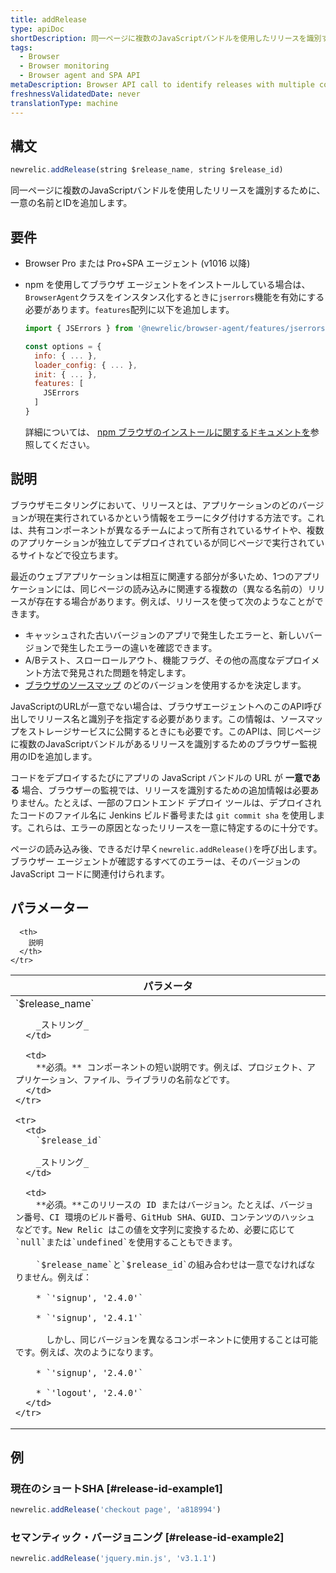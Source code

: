 ```yaml
---
title: addRelease
type: apiDoc
shortDescription: 同一ページに複数のJavaScriptバンドルを使用したリリースを識別するために、一意の名前とIDを追加します。
tags:
  - Browser
  - Browser monitoring
  - Browser agent and SPA API
metaDescription: Browser API call to identify releases with multiple components on the same page.
freshnessValidatedDate: never
translationType: machine
---
```


## 構文

```js
newrelic.addRelease(string $release_name, string $release_id)
```

同一ページに複数のJavaScriptバンドルを使用したリリースを識別するために、一意の名前とIDを追加します。

## 要件

* Browser Pro または Pro+SPA エージェント (v1016 以降)

* npm を使用してブラウザ エージェントをインストールしている場合は、 `BrowserAgent`クラスをインスタンス化するときに`jserrors`機能を有効にする必要があります。`features`配列に以下を追加します。

  ```js
  import { JSErrors } from '@newrelic/browser-agent/features/jserrors';

  const options = {
    info: { ... },
    loader_config: { ... },
    init: { ... },
    features: [
      JSErrors
    ]
  }
  ```

  詳細については、 [npm ブラウザのインストールに関するドキュメントを](https://www.npmjs.com/package/@newrelic/browser-agent#new-relic-browser-agent)参照してください。

## 説明

ブラウザモニタリングにおいて、リリースとは、アプリケーションのどのバージョンが現在実行されているかという情報をエラーにタグ付けする方法です。これは、共有コンポーネントが異なるチームによって所有されているサイトや、複数のアプリケーションが独立してデプロイされているが同じページで実行されているサイトなどで役立ちます。

最近のウェブアプリケーションは相互に関連する部分が多いため、1つのアプリケーションには、同じページの読み込みに関連する複数の（異なる名前の）リリースが存在する場合があります。例えば、リリースを使って次のようなことができます。

* キャッシュされた古いバージョンのアプリで発生したエラーと、新しいバージョンで発生したエラーの違いを確認できます。
* A/Bテスト、スローロールアウト、機能フラグ、その他の高度なデプロイメント方法で発見された問題を特定します。
* [ブラウザのソースマップ](/docs/new-relic-browser-source-map-support) のどのバージョンを使用するかを決定します。

JavaScriptのURLが一意でない場合は、ブラウザエージェントへのこのAPI呼び出しでリリース名と識別子を指定する必要があります。この情報は、ソースマップをストレージサービスに公開するときにも必要です。このAPIは、同じページに複数のJavaScriptバンドルがあるリリースを識別するためのブラウザー監視用のIDを追加します。

コードをデプロイするたびにアプリの JavaScript バンドルの URL が **一意である** 場合、ブラウザーの監視では、リリースを識別するための追加情報は必要ありません。たとえば、一部のフロントエンド デプロイ ツールは、デプロイされたコードのファイル名に Jenkins ビルド番号または `git commit sha` を使用します。これらは、エラーの原因となったリリースを一意に特定するのに十分です。

ページの読み込み後、できるだけ早く`newrelic.addRelease()`を呼び出します。ブラウザー エージェントが確認するすべてのエラーは、そのバージョンの JavaScript コードに関連付けられます。

## パラメーター

<table>
  <thead>
    <tr>
      <th width="25%">
        パラメータ
      </th>

      <th>
        説明
      </th>
    </tr>
  </thead>

  <tbody>
    <tr>
      <td>
        `$release_name`

        _ストリング_
      </td>

      <td>
        **必須。** コンポーネントの短い説明です。例えば、プロジェクト、アプリケーション、ファイル、ライブラリの名前などです。
      </td>
    </tr>

    <tr>
      <td>
        `$release_id`

        _ストリング_
      </td>

      <td>
        **必須。**このリリースの ID またはバージョン。たとえば、バージョン番号、CI 環境のビルド番号、GitHub SHA、GUID、コンテンツのハッシュなどです。New Relic はこの値を文字列に変換するため、必要に応じて`null`または`undefined`を使用することもできます。

        `$release_name`と`$release_id`の組み合わせは一意でなければなりません。例えば：

        * `'signup', '2.4.0'`

        * `'signup', '2.4.1'`

          しかし、同じバージョンを異なるコンポーネントに使用することは可能です。例えば、次のようになります。

        * `'signup', '2.4.0'`

        * `'logout', '2.4.0'`
      </td>
    </tr>
  </tbody>
</table>

## 例

### 現在のショートSHA [#release-id-example1]

```js
newrelic.addRelease('checkout page', 'a818994')
```

### セマンティック・バージョニング [#release-id-example2]

```js
newrelic.addRelease('jquery.min.js', 'v3.1.1')
```